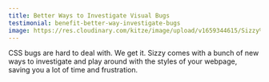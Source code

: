 ```yaml
---
title: Better Ways to Investigate Visual Bugs
testimonial: benefit-better-way-investigate-bugs
image: https://res.cloudinary.com/kitze/image/upload/v1659344615/Sizzy%20Landing/Benefits/inspectcss.gif
---
```

CSS bugs are hard to deal with. We get it. Sizzy comes with a bunch of new ways to investigate and play around with the styles of your webpage, saving you a lot of time and frustration.
